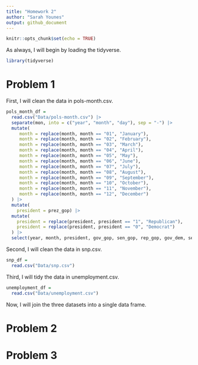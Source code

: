 ```yaml
---
title: "Homework 2"
author: "Sarah Younes"
output: github_document
---
```


```r
knitr::opts_chunk$set(echo = TRUE)
```

As always, I will begin by loading the tidyverse.

```r
library(tidyverse)
```

# Problem 1

First, I will clean the data in pols-month.csv.

```r
pols_month_df =
  read.csv("Data/pols-month.csv") |>
  separate(mon, into = c("year", "month", "day"), sep = "-") |>
  mutate(
     month = replace(month, month == "01", "January"),
     month = replace(month, month == "02", "February"),
     month = replace(month, month == "03", "March"),
     month = replace(month, month == "04", "April"),
     month = replace(month, month == "05", "May"),
     month = replace(month, month == "06", "June"),
     month = replace(month, month == "07", "July"),
     month = replace(month, month == "08", "August"),
     month = replace(month, month == "09", "September"),
     month = replace(month, month == "10", "October"),
     month = replace(month, month == "11", "November"),
     month = replace(month, month == "12", "December")
  ) |>
  mutate(
    president = prez_gop) |>
  mutate(
    president = replace(president, president == "1", "Republican"),
    president = replace(president, president == "0", "Democrat")
  ) |>
  select(year, month, president, gov_gop, sen_gop, rep_gop, gov_dem, sen_dem, rep_dem)
```
    
Second, I will clean the data in snp.csv.

```r
snp_df =
  read.csv("Data/snp.csv")
```
    
Third, I will tidy the data in unemployment.csv.

```r
unemployment_df =
  read.csv("Data/unemployment.csv")
```

Now, I will join the three datasets into a single data frame.

# Problem 2

# Problem 3